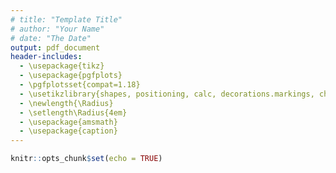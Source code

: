```yaml
---
# title: "Template Title"
# author: "Your Name"
# date: "The Date"
output: pdf_document
header-includes: 
  - \usepackage{tikz}
  - \usepackage{pgfplots}
  - \pgfplotsset{compat=1.18}
  - \usetikzlibrary{shapes, positioning, calc, decorations.markings, chains, scopes}
  - \newlength{\Radius}
  - \setlength\Radius{4em}
  - \usepackage{amsmath}
  - \usepackage{caption}
---
```


```r
knitr::opts_chunk$set(echo = TRUE)
```


\begin{figure}
\centering
\caption*{Decomposition.}
\begin{tikzpicture}[
    auto, > = latex, align=center,
  	latent/.style = {circle, draw, thick, inner sep = 2pt, minimum width = \Radius},
  	manifest/.style = {rectangle, draw, thick, inner sep = 0pt, minimum size = \Radius/2},
  	intercept/.style = {regular polygon,regular polygon sides = 3, draw, thick, inner sep = 0pt, minimum size = \Radius},
  	mean/.style = {regular polygon, regular polygon sides = 3, draw, thick, inner sep = 0pt, minimum size = 8mm},
  	path/.style = {arrows = ->, thick, > = {stealth[]}},
  	error/.style = {circle, draw = none, fill = none, thick, inner sep = 0pt, minimum size = 5mm},
  	var/.style = {<->, thick, > = {stealth[]}, bend right = 270, looseness = 2},
  	cov/.style = {<->, thick, > = {stealth[]}, bend right = 300},
  	% style to add a circle in the middle of a path
    random/.style = {postaction = {decorate, decoration = {markings, mark = at position .5 with {\draw[fill = black] circle[radius = 2pt];}}}},
    random_cl/.style = {postaction = {decorate, decoration = {markings, mark = at position .2 with {\draw[fill = black] circle[radius = 2pt];}}}},
  	]

    % draw decomposition
    \node [manifest] (y1t) {$y_{1,t}$};
    \node [latent]   (y1wt)    [above = 2.5em of y1t]  {$y_{1,t}^w$};
    \node [latent]   (mu_y1)   [below = 2.5em of y1t]  {$\mu_{y_1,t}$};

    % draw nodes
    \foreach \i [remember = \i as \lasti (initially 1)] in {2, ..., 2}
    \node [manifest] (y\i t) [right = 2.5em of y\lasti t] {$y_{\i,t}$};

    \foreach \i [remember = \i as \lasti (initially 1)] in {2, ..., 2}
    \node [latent] (y\i wt) [above = 2.5em of y\i t] {$y_{\i,t}^w$};

    \foreach \i [remember = \i as \lasti (initially 1)] in {2, ...,2}
    \node [latent] (mu_y\i) [below = 2.5em of y\i t] {$\mu_{y_{\i,t}}$};

    % draw paths
    \foreach \i [remember = \i as \lasti (initially 1)] in {1, ...,2}
    \draw [path] (y\i wt) to node [] {} (y\i t);

    \foreach \i [remember = \i as \lasti (initially 1)] in {1, ...,2}
    \draw [path] (mu_y\i) to node [] {} (y\i t);
    
\end{tikzpicture}

\end{figure}
\begin{figure}
\centering
\caption*{Within-model.}
\begin{tikzpicture}[
    auto, > = latex, align=center,
  	latent/.style = {circle, draw, thick, inner sep = 2pt, minimum width = \Radius},
  	manifest/.style = {rectangle, draw, thick, inner sep = 0pt, minimum size = \Radius/2},
  	intercept/.style = {regular polygon,regular polygon sides = 3, draw, thick, inner sep = 0pt, minimum size = \Radius},
  	mean/.style = {regular polygon, regular polygon sides = 3, draw, thick, inner sep = 0pt, minimum size = 8mm},
  	path/.style = {arrows = ->, thick, > = {stealth[]}},
  	error/.style = {circle, draw = none, fill = none, thick, inner sep = 0pt, minimum size = 5mm},
  	var/.style = {<->, thick, > = {stealth[]}, bend right = 270, looseness = 2},
  	cov/.style = {<->, thick, > = {stealth[]}, bend right = 300},
  	% style to add a circle in the middle of a path
    random/.style = {postaction = {decorate, decoration = {markings, mark = at position .5 with {\draw[fill = black] circle[radius = 2pt];}}}},
    random_cl/.style = {postaction = {decorate, decoration = {markings, mark = at position .2 with {\draw[fill = black] circle[radius = 2pt];}}}},
  	]

    % draw within-level structural model
    \node [latent] (y1wt-1)  {$y_{1,t-1}^w$};
    \node [latent] (y1wt)    [right =5em of y1wt-1]  {$y_{1,t}^w$};
    \node [latent] (delta1t)   [right =2.5em of y1wt]  {$\delta_{{y_1},t}$};

    % draw nodes
    \foreach \i [remember = \i as \lasti (initially 1)] in {2, ..., 2}
    \node [latent] (y\i wt-1) [below = 2.5em of y\lasti wt-1] {$y_{\i ,t-1}^w$};

    \foreach \i [remember = \i as \lasti (initially 1)] in {2, ..., 2}
    \node [latent] (y\i wt) [below = 2.5em of y\lasti wt] {$y_{\i ,t}^w$};

    \foreach \i [remember = \i as \lasti (initially 1)] in {2, ..., 2}
    \node [latent] (delta\i t) [below = 2.5em of delta\lasti t] {$\delta_{{y_\i} ,t}$};

    % draw paths from residuals to yiwt
    \foreach \i [remember = \i as \lasti (initially 1)] in {1, ...,2}
    \draw [path] (delta\i t) to node [] {} (y\i wt);
    
\draw [path, postaction = random]  (y1wt-1)  to node  []  {$\phi_{y_1}$}  (y1wt);
\draw [path, postaction = random_cl]  (y1wt-1)  to node  [pos = .2]  {$\phi_{y_{12}}$}  (y2wt);
\draw [path, postaction = random_cl]  (y2wt-1)  to node  [pos = .2]  {$\phi_{y_{21}}$}  (y1wt);
\draw [path, postaction = random]  (y2wt-1)  to node  []  {$\phi_{y_2}$}  (y2wt);

\draw [var, postaction = random]  (delta1t.120)   to node [] {$\pi_{y_1}$} (delta1t.60);
 \draw [cov, postaction = random]  (delta1t.0)   to node [] {$\pi_{y_1}$} (delta2t.0);
\draw [var, postaction = random]  (delta2t.120)   to node [] {$\pi_{y_2}$} (delta2t.60);
 \draw [cov, postaction = random]  (delta1t.0)   to node [] {$\pi_{y_1}$} (delta2t.0);

\end{tikzpicture}

\end{figure}
